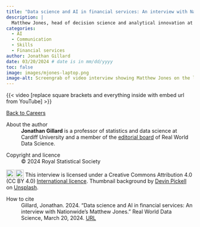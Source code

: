 ```yaml
---
title: "Data science and AI in financial services: An interview with Nationwide's Matthew Jones"
description: |
  Matthew Jones, head of decision science and analytical innovation at building society Nationwide, talks career path, data science tools and skills, and the role of AI in financial services.    
categories:
  - AI
  - Communication
  - Skills
  - Financial services
author: Jonathan Gillard
date: 03/20/2024 # date is in mm/dd/yyyy
toc: false
image: images/mjones-laptop.png
image-alt: Screengrab of video interview showing Matthew Jones on the left and Jonathan Gillard on the right. Screengrab is overlaid on a laptop background.
---
```


{{< video [replace square brackets and everything inside with embed url from YouTube] >}}

::: {.g-col-12 .g-col-sm-6}
::: {.nav-btn}
[Back to Careers](/careers/index.qmd)
:::
:::

::: further-info
::: grid
::: {.g-col-12 .g-col-md-12}
About the author
:   **Jonathan Gillard** is a professor of statistics and data science at Cardiff University and a member of the [editorial board](https://realworlddatascience.net/viewpoints/editors-blog/posts/2022/10/18/meet-the-team.html) of Real World Data Science.
:::
::: {.g-col-12 .g-col-md-6}
Copyright and licence
:   © 2024 Royal Statistical Society

<a href="http://creativecommons.org/licenses/by/4.0/?ref=chooser-v1" target="_blank" rel="license noopener noreferrer" style="display:inline-block;"> <img src="https://mirrors.creativecommons.org/presskit/icons/cc.svg?ref=chooser-v1" style="height:22px!important;vertical-align:text-bottom;"/><img src="https://mirrors.creativecommons.org/presskit/icons/by.svg?ref=chooser-v1" style="height:22px!important;margin-left:3px;vertical-align:text-bottom;"/></a> This interview is licensed under a Creative Commons Attribution 4.0 (CC BY 4.0) <a href="http://creativecommons.org/licenses/by/4.0/?ref=chooser-v1" target="_blank" rel="license noopener noreferrer" style="display:inline-block;"> International licence</a>. Thumbnail background by <a href="https://unsplash.com/@nextiva?utm_content=creditCopyText&utm_medium=referral&utm_source=unsplash">Devin Pickell</a> on <a href="https://unsplash.com/photos/black-and-gray-laptop-computer-p0UwQ-Wd8TM?utm_content=creditCopyText&utm_medium=referral&utm_source=unsplash">Unsplash</a>.

:::
::: {.g-col-12 .g-col-md-6}
How to cite
:   Gillard, Jonathan. 2024. "Data science and AI in financial services: An interview with Nationwide's Matthew Jones." Real World Data Science, March 20, 2024. [URL](https://realworlddatascience.net/careers/posts/2024/03/20/mjones-interview.html)
:::
:::
:::